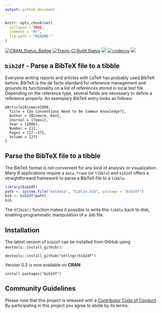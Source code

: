 ```yaml
---
output: github_document
---
```


<!-- README.md is generated from README.Rmd. Please edit that file -->

```r
knitr::opts_chunk$set(
  collapse = TRUE,
  comment = "#>",
  fig.path = "README-"
)
```

[![CRAN_Status_Badge](http://www.r-pkg.org/badges/version/bib2df)](https://cran.r-project.org/package=bib2df) [![Travis-CI Build Status](https://travis-ci.org/ottlngr/bib2df.svg?branch=master)](https://travis-ci.org/ottlngr/bib2df) [![](http://cranlogs.r-pkg.org/badges/bib2df)](http://cran.rstudio.com/web/packages/bib2df/index.html) [![codecov](https://codecov.io/gh/ottlngr/bib2df/branch/master/graph/badge.svg)](https://codecov.io/gh/ottlngr/bib2df) [![](https://badges.ropensci.org/124_status.svg)](https://github.com/ropensci/onboarding/issues/124)





## `bib2df` - Parse a BibTeX file to a tibble

Everyone writing reports and articles with LaTeX has probably used BibTeX before. BibTeX is the de facto standard for reference management and grounds its functionality on a list of references stored in local text file. Depending on the reference type, several fields are necessary to define a reference properly. An exemplary BibTeX entry looks as follows:

```
@Article{Binmore2008,
  Title = {Do Conventions Need to Be Common Knowledge?},
  Author = {Binmore, Ken},
  Journal = {Topoi},
  Year = {2008},
  Number = {1},
  Pages = {17--27},
  Volume = {27}
}
```

## Parse the BibTeX file to a tibble

The BibTeX format is not convenient for any kind of analysis or visualization. Many R applications require a `data.frame` (or `tibble`) and `bib2df` offers a straightforward framework to parse a BibTeX file to a `tibble`.


```r
library(bib2df)
path <- system.file("extdata", "biblio.bib", package = "bib2df")
bib <- bib2df(path)
bib
```

The `df2bib()` function makes it possible to write this `tibble` back to disk, enabling programmatic manipulation of a .bib file.

## Installation

The latest version of `bib2df` can be installed from GitHub using `devtools::install_github()`:

```
devtools::install_github("ottlngr/bib2df")
```

Version 0.2 is now available on **CRAN**:

```
install.packages("bib2df")
```

## Community Guidelines

Please note that this project is released with a [Contributor Code of Conduct](CONDUCT.md). By participating in this project you agree to abide by its terms.

